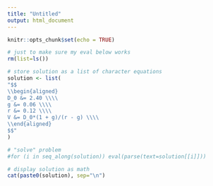 ```yaml
---
title: "Untitled"
output: html_document
---
```


```r
knitr::opts_chunk$set(echo = TRUE)
```

```r

# just to make sure my eval below works 
rm(list=ls())

# store solution as a list of character equations
solution <- list(
"$$
\\begin{aligned}
D_0 &= 2.40 \\\\
g &= 0.06 \\\\
r &= 0.12 \\\\
V &= D_0*(1 + g)/(r - g) \\\\
\\end{aligned}
$$"
)

# "solve" problem
#for (i in seq_along(solution)) eval(parse(text=solution[[i]]))

# display solution as math
cat(paste0(solution), sep="\n")
```